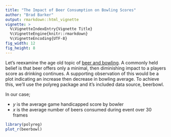 ```yaml
---
title: "The Impact of Beer Consumption on Bowling Scores"
author: "Brad Barker"
output: rmarkdown::html_vignette
vignette: >
  %\VignetteIndexEntry{Vignette Title}
  %\VignetteEngine{knitr::rmarkdown}
  %\VignetteEncoding{UTF-8}
fig_width: 12 
fig_height: 8 
---
```


Let's reexamine the age old topic of [beer and bowling](http://bowlmovementswy.blogspot.com/2009/06/on-beer-and-bowling.html).
A commonly held belief is that beer offers only a minimal, then diminishing 
 impact to a players score as drinking continues. A supporting observation of this 
 would be a plot indicating an increase then decrease in bowling average.
 To achieve this, we'll use the polyreg package and it's included data source, beerbowl.

In our case; 

 * *y* is the average game handicapped score by bowler
 * *x* is the average number of beers consumed during event over 30 frames

```r
library(polyreg)
plot_r(beerbowl)
```
